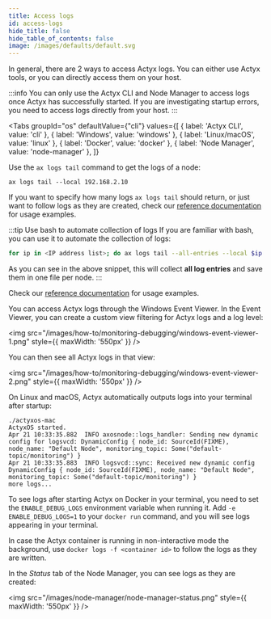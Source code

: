 ```yaml
---
title: Access logs
id: access-logs
hide_title: false
hide_table_of_contents: false
image: /images/defaults/default.svg
---
```


In general, there are 2 ways to access Actyx logs. You can either use Actyx tools, or you can directly access them on your host.

:::info
You can only use the Actyx CLI and Node Manager to access logs once Actyx has successfully started. If you are investigating startup errors, you need to access logs directly from your host.
:::


<Tabs
  groupId="os"
  defaultValue={"cli"}
  values={[
    { label: 'Actyx CLI', value: 'cli' },
    { label: 'Windows', value: 'windows' },
    { label: 'Linux/macOS', value: 'linux' },
    { label: 'Docker', value: 'docker' },
    { label: 'Node Manager', value: 'node-manager' },
  ]}
>


<TabItem value="cli">


Use the `ax logs tail` command to get the logs of a node:

```text
ax logs tail --local 192.168.2.10
```

If you want to specify how many logs `ax logs tail` should return, or just want to follow logs as they are created, check our [reference documentation](../../reference/cli/logs/tail) for usage examples.

:::tip Use bash to automate collection of logs
If you are familiar with bash, you can use it to automate the collection of logs:

```bash
for ip in <IP address list>; do ax logs tail --all-entries --local $ip > $ip.log; done`
```

As you can see in the above snippet, this will collect **all log entries** and save them in one file per node.
:::

Check our [reference documentation](../../reference/cli/logs/tail) for usage examples.

</TabItem>
<TabItem value="windows">


You can access Actyx logs through the Windows Event Viewer. In the Event Viewer, you can create a custom view filtering for Actyx logs and a log level:

<img
  src="/images/how-to/monitoring-debugging/windows-event-viewer-1.png"
  style={{ maxWidth: '550px' }}
/>

You can then see all Actyx logs in that view:

<img
  src="/images/how-to/monitoring-debugging/windows-event-viewer-2.png"
  style={{ maxWidth: '550px' }}
/>

</TabItem>
<TabItem value="linux">


On Linux and macOS, Actyx automatically outputs logs into your terminal after startup:

```text
./actyxos-mac
ActyxOS started.
Apr 21 10:33:35.882  INFO axosnode::logs_handler: Sending new dynamic config for logsvcd: DynamicConfig { node_id: SourceId(FIXME), node_name: "Default Node", monitoring_topic: Some("default-topic/monitoring") }
Apr 21 10:33:35.883  INFO logsvcd::sync: Received new dynamic config DynamicConfig { node_id: SourceId(FIXME), node_name: "Default Node", monitoring_topic: Some("default-topic/monitoring") }
more logs...
```

</TabItem>
<TabItem value="docker">


To see logs after starting Actyx on Docker in your terminal, you need to set the `ENABLE_DEBUG_LOGS` environment variable when running it. Add `-e ENABLE_DEBUG_LOGS=1` to your `docker run` command, and you will see logs appearing in your terminal.

In case the Actyx container is running in non-interactive mode the background, use `docker logs -f <container id>` to follow the logs as they are written.

</TabItem>
<TabItem value="node-manager">


In the _Status_ tab of the Node Manager, you can see logs as they are created:

<img src="/images/node-manager/node-manager-status.png" style={{ maxWidth: '550px' }} />

</TabItem>
</Tabs>
